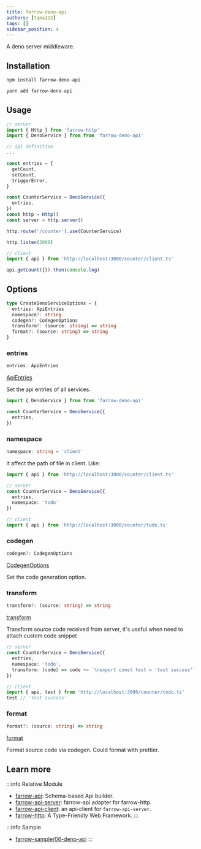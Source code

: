 ```yaml
---
title: farrow-deno-api
authors: [tqma113]
tags: []
sidebar_position: 4
---
```



A deno server middleware.

## Installation

<Tabs groupId="package-tool">
<TabItem value="npm" label="npm">

```bash
npm install farrow-deno-api
```

</TabItem>
<TabItem value="yarn" label="Yarn" default>

```bash
yarn add farrow-deno-api
```

</TabItem>
</Tabs>


## Usage

```ts
// server
import { Http } from 'farrow-http'
import { DenoService } from from 'farrow-deno-api'

// api definition
...

const entries = {
  getCount,
  setCount,
  triggerError,
}

const CounterService = DenoService({
  entries,
})
const http = Http()
const server = http.server()

http.route('/counter').use(CounterService)

http.listen(3000)
```

```ts
// client
import { api } from 'http://localhost:3000/counter/client.ts'

api.getCount({}).then(console.log)
```

## Options

```ts
type CreateDenoServiceOptions = {
  entries: ApiEntries
  namespace?: string
  codegen?: CodegenOptions
  transform?: (source: string) => string
  format?: (source: string) => string
}
```

### entries

```ts
entries: ApiEntries
```

[ApiEntries](https://github.com/Lucifier129/farrow/blob/master/packages/farrow-api/src/api.ts#L111)

Set the api entries of all services.

```ts
import { DenoService } from from 'farrow-deno-api'

const CounterService = DenoService({
  entries,
})
```

### namespace

```ts
namespace: string = 'client'
```

It affect the path of file in client. Like:

```ts
import { api } from 'http://localhost:3000/counter/client.ts'
```

```ts
// server
const CounterService = DenoService({
  entries,
  namespace: 'todo'
})

// client
import { api } from 'http://localhost:3000/counter/todo.ts'
```

### codegen

```ts
codegen?: CodegenOptions
```

[CodegenOptions](https://github.com/Lucifier129/farrow/blob/master/packages/farrow-api/src/codegen.ts#L126)

Set the code generation option.

### transform

```ts
transform?: (source: string) => string
```

[transform](https://github.com/Lucifier129/farrow/blob/master/packages/farrow/src/api-client/index.ts#L51)

Transform source code received from server, it's useful when need to attach custom code snippet

```ts
// server
const CounterService = DenoService({
  entries,
  namespace: 'todo',
  transform: (code) => code += `\nexport const test = 'test success'`
})

// client
import { api, test } from 'http://localhost:3000/counter/todo.ts'
test // 'test success'
```

### format

```ts
format?: (source: string) => string
```

[format](https://github.com/Lucifier129/farrow/blob/master/packages/farrow/src/api-client/index.ts#L55)

Format source code via codegen. Could format with prettier.

## Learn more

:::info Relative Module
* [farrow-api](./02-farrow-api.mdx): Schema-based Api builder.
* [farrow-api-server](./03-farrow-api-server.mdx): farrow-api adapter for farrow-http.
* [farrow-api-client](./04-farrow-api-client.mdx): an api-client for `farrow-api-server`.
* [farrow-http](../pipeline/02-farrow-http.mdx): A Type-Friendly Web Framework.
:::

:::info Sample
* [farrow-sample/06-deno-api](https://github.com/tqma113/farrow-sample/tree/main/samples/06-deno-api)
:::
